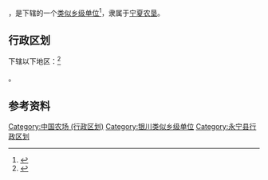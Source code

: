 {{中国乡级行政区|64/01/21/400/000}}

'''{{PAGENAMEBASE}}'''，是{{PRC admin/fullname|64/01/21/400/000|3}}下辖的一个[[类似乡级单位|类似乡级单位]]<ref>{{PRC admin/ref sgc|{{PRC admin/parent|64/01/21/400/000}}}}</ref>，隶属于[[宁夏农垦|宁夏农垦]]。

== 行政区划 ==

{{PAGENAMEBASE}}下辖以下地区：<ref>{{PRC admin/ref sgc|64/01/21/400/000}}</ref>

{{PRC admin/children|64/01/21/400/000}}。

== 参考资料 ==

{{reflist}}

{{宁夏回族自治区银川市永宁县行政区划}}
{{宁夏行政区划小作品}}
[[Category:中国农场_(行政区划)|Category:中国农场 (行政区划)]]
[[Category:银川类似乡级单位|Category:银川类似乡级单位]]
[[Category:永宁县行政区划|Category:永宁县行政区划]]